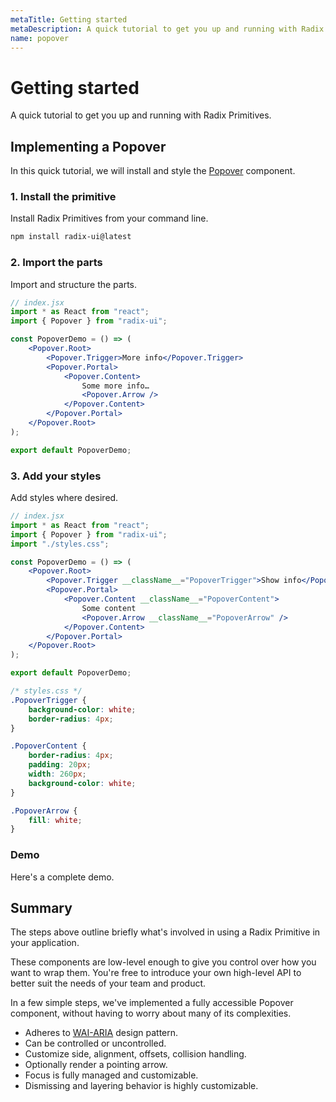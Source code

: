 ```yaml
---
metaTitle: Getting started
metaDescription: A quick tutorial to get you up and running with Radix Primitives.
name: popover
---
```


# Getting started

<Description>
	A quick tutorial to get you up and running with Radix Primitives.
</Description>

## Implementing a Popover

In this quick tutorial, we will install and style the [Popover](../components/popover) component.

### 1. Install the primitive

Install Radix Primitives from your command line.

```bash
npm install radix-ui@latest
```

### 2. Import the parts

Import and structure the parts.

```jsx line=3,6-14
// index.jsx
import * as React from "react";
import { Popover } from "radix-ui";

const PopoverDemo = () => (
	<Popover.Root>
		<Popover.Trigger>More info</Popover.Trigger>
		<Popover.Portal>
			<Popover.Content>
				Some more info…
				<Popover.Arrow />
			</Popover.Content>
		</Popover.Portal>
	</Popover.Root>
);

export default PopoverDemo;
```

### 3. Add your styles

Add styles where desired.

```jsx line=4,8,10,12
// index.jsx
import * as React from "react";
import { Popover } from "radix-ui";
import "./styles.css";

const PopoverDemo = () => (
	<Popover.Root>
		<Popover.Trigger __className__="PopoverTrigger">Show info</Popover.Trigger>
		<Popover.Portal>
			<Popover.Content __className__="PopoverContent">
				Some content
				<Popover.Arrow __className__="PopoverArrow" />
			</Popover.Content>
		</Popover.Portal>
	</Popover.Root>
);

export default PopoverDemo;
```

```css
/* styles.css */
.PopoverTrigger {
	background-color: white;
	border-radius: 4px;
}

.PopoverContent {
	border-radius: 4px;
	padding: 20px;
	width: 260px;
	background-color: white;
}

.PopoverArrow {
	fill: white;
}
```

### Demo

Here's a complete demo.

<HeroContainer>
	<GettingStartedDemo />
</HeroContainer>

<HeroCodeBlock folder="GettingStarted" cssLib="css" />

## Summary

The steps above outline briefly what's involved in using a Radix Primitive in your application.

These components are low-level enough to give you control over how you want to wrap them. You're free to introduce your own high-level API to better suit the needs of your team and product.

In a few simple steps, we've implemented a fully accessible Popover component, without having to worry about many of its complexities.

- Adheres to [WAI-ARIA](https://www.w3.org/WAI/ARIA/apg/patterns/dialog-modal) design pattern.
- Can be controlled or uncontrolled.
- Customize side, alignment, offsets, collision handling.
- Optionally render a pointing arrow.
- Focus is fully managed and customizable.
- Dismissing and layering behavior is highly customizable.
